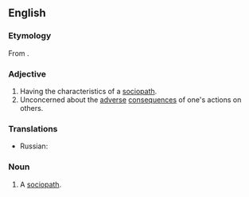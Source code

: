 ==English==

===Etymology===
From {{affix|en|socio-|-pathic}}.

===Adjective===
{{en-adj}}

# Having the characteristics of a [[sociopath]].
# Unconcerned about the [[adverse]] [[consequences]] of one's actions on others.

===Translations===
{{trans-top|having the characteristics of a sociopath}}
* Russian: {{t+|ru|социопати́ческий}}
{{trans-mid}}
{{trans-bottom}}

===Noun===
{{en-noun}}

# {{lb|en|rare}} A [[sociopath]].